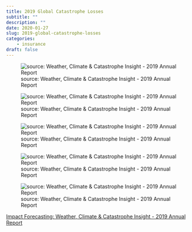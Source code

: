 ```yaml
---
title: 2019 Global Catastrophe Losses
subtitle: ""
description: ""
date: 2020-01-27
slug: 2019-global-catastrophe-losses
categories:
    - insurance
draft: false
---
```


![source: Weather, Climate & Catastrophe Insight - 2019 Annual Report](IF-2019-infographic.png)

![source: Weather, Climate & Catastrophe Insight - 2019 Annual Report](IF-2019-top-10-global-losses.png)

![source: Weather, Climate & Catastrophe Insight - 2019 Annual Report](IF-2019-global-insured-loss.png)

![source: Weather, Climate & Catastrophe Insight - 2019 Annual Report](IF-2019-global-insured-loss-byperil.png)

![source: Weather, Climate & Catastrophe Insight - 2019 Annual Report](IF-2019-billion-dollar-disasters-per-decade.png)

[Impact Forecasting: Weather, Climate & Catastrophe Insight - 2019 Annual Report](http://thoughtleadership.aon.com/Documents/20200122-if-natcat2020.pdf)
